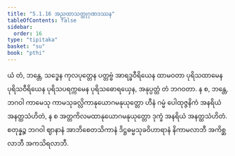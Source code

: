 ```yaml
---
title: "5.1.16 အညထာသတ္ထုဂုဏဒဿန"
tableOfContents: false
sidebar:
  order: 16
type: "tipitaka"
basket: "su"
book: "pthi"
---
```



<DynamicBreadcrumb />

<Division number="160" book="pthi" e="ch" v="8" p="94">

<Paragraph number="324" book="pthi">
ယံ တံ, ဘန္တေ, သဒ္ဓေန ကုလပုတ္တေန ပတ္တဗ္ဗံ အာရဒ္ဓဝီရိယေန ထာမဝတာ ပုရိသထာမေန ပုရိသဝီရိယေန ပုရိသပရက္ကမေန ပုရိသဓောရယှေန, အနုပ္ပတ္တံ တံ ဘဂဝတာ. န စ, ဘန္တေ, ဘဂဝါ ကာမေသု ကာမသုခလ္လိကာနုယောဂမနုယုတ္တော ဟီနံ ဂမ္မံ ပေါထုဇ္ဇနိကံ အနရိယံ အနတ္ထသံဟိတံ, န စ အတ္တကိလမထာနုယောဂမနုယုတ္တော ဒုက္ခံ အနရိယံ အနတ္ထသံဟိတံ. စတုန္နဉ္စ ဘဂဝါ ဈာနာနံ အာဘိစေတသိကာနံ ဒိဋ္ဌဓမ္မသုခဝိဟာရာနံ နိကာမလာဘီ အကိစ္ဆလာဘီ အကသိရလာဘီ.
</Paragraph>
</Division>
